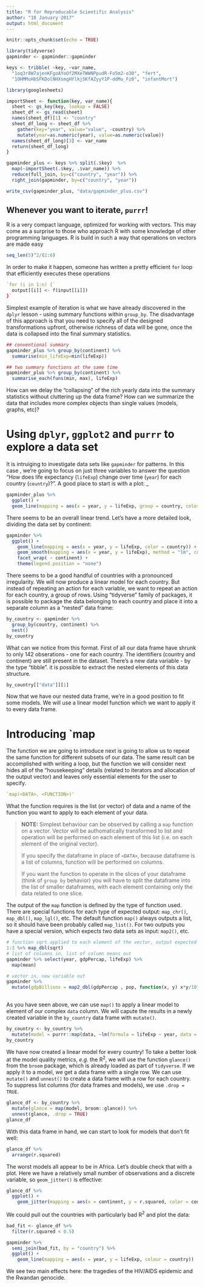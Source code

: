 ```yaml
---
title: "R for Reproducable Scientific Analysis"
author: "18 January 2017"
output: html_document
---
```


```r
knitr::opts_chunk$set(echo = TRUE)
```


```r
library(tidyverse)
gapminder <- gapminder::gapminder

keys <- tribble( ~key, ~var_name,
  "1oq3r8W7ajenKFgoAYoOf2MXeTWWNPpudR-Fo5m2-o30", "fert",
  "1OHMMuHbSFKDolNHXsmgHYlkjSKfAZyyY1P-ddMu_Fz0", "infantMort")

library(googlesheets)

importSheet <- function(key, var_name){
  sheet <- gs_key(key, lookup = FALSE)
  sheet_df <- gs_read(sheet)
  names(sheet_df)[1] <- "country"
  sheet_df_long <- sheet_df %>% 
    gather(key="year", value="value", -country) %>% 
    mutate(year=as.numeric(year), value=as.numeric(value))
  names(sheet_df_long)[3] <- var_name
  return(sheet_df_long)
}

gapminder_plus <- keys %>% split(.$key)  %>%  
  map(~importSheet(.$key, .$var_name)) %>% 
  reduce(full_join, by=c("country", "year")) %>% 
  right_join(gapminder, by=c("country", "year"))

write_csv(gapminder_plus, "data/gapminder_plus.csv")
```

## Whenever you want to iterate, `purrr`!

R is a very compact language, optimized for working with vectors. This may come as a surprise to those who approach R with some knowledge of other programming languages. R is build in such a way that operations on vectors are made easy

```r
seq_len(5)^2/(2:6)
```

In order to make it happen, someone has written a pretty efficient `for` loop that efficiently executes these operations

```r
`for (i in 1:n) {`
  output[[i]] <- f(input[[i]])
}`
```

Simplest example of iteration is what we have already discovered in the `dplyr` lesson - using summary functions within `group_by`. The disadvantage of this approach is that you need to specify all of the designed transformations upfront, otherwise richness of data will be gone, once the data is collapsed into the final summary statistics.

```r
## conventional summary
gapminder_plus %>% group_by(continent) %>% 
  summarise(min_lifeExp=min(lifeExp))

## two summary functions at the same time
gapminder_plus %>% group_by(continent) %>% 
  summarise_each(funs(min, max), lifeExp)

```

How can we delay the "collapsing" of the rich yearly data into the summary statistics without cluttering up the data frame? How can we summarize the data that includes more complex objects than single values (models, graphs, etc)?

# Using `dplyr`, `ggplot2` and `purrr` to explore a data set

It is intruiging to investigate data sets like `gapminder` for patterns. In this case , we're going to focus on just three variables to answer the question "How does life expectancy (`lifeExp`) change over time (`year`) for each country (`country`)?". A good place to start is with a plot:
_
```r

gapminder_plus %>% 
  ggplot() + 
  geom_line(mapping = aes(x = year, y = lifeExp, group = country, color = continent))
```

There seems to be an overall linear trend. Let's have a more detailed look, dividing the data set by continent:

```r
gapminder %>% 
  ggplot() +
    geom_line(mapping = aes(x = year, y = lifeExp, color = country)) +
    geom_smooth(mapping = aes(x = year, y = lifeExp), method = "lm", color = "black") +
    facet_wrap( ~ continent) +
    theme(legend.position = "none")
```

There seems to be a good handful of countries with a pronounced irregularity. We will now produce a linear model for each country. But instead of repeating an action for each variable, we want to repeat an action for each country, a group of rows. Using "tidyverse" family of packages, it is possible to package the data belonging to each country and place it into a separate column as a "nested" data frame:

```r
by_country <- gapminder %>% 
  group_by(country, continent) %>% 
  nest()
by_country
```

What can we notice from this format. First of all our data frame have shrunk to only 142 obserations - one for each country. The identifiers (country and continent) are still present in the dataset. There's a new data variable - by the type "tibble". it is possible to extract the nested elements of this data structure.

```r
by_country[["data"]][1] 
```


Now that we have our nested data frame, we're in a good position to fit some models. We will use a linear model function which we want to apply it to every data frame. 

# Introducing `map

The function we are going to introduce next is going to allow us to repeat the same function for different subsets of our data. The same result can be accomplished with writing a loop, but the function we will consider next hides all of the "housekeeping" details (related to iterators and allocation of the output vector) and leaves only essential elements for the user to specify.

```r
`map(<DATA>, <FUNCTION>)'
```

What the function requires is the list (or vector) of data and a name of the function you want to apply to each element of your data.

> __NOTE:__  Simplest behaviour can be observed by calling a `map` function on a vector. Vector will be authomatically transformed to list and operation will be performed on each element of this list (i.e. on each element of the original vector). 
>
> If you specify the dataframe in place of `<DATA>`, because dataframe is a list of columns, function will be performed on columns.
>
> If you want the function to operate in the slices of your dataframe (think of `group by` behavior) you will have to split the dataframe into the list of smaller dataframes, with each element containing only the data related to one slice.

The output of the `map` function is defined by the type of function used. There are special functions for each type of expected output: `map_chr()`, `map_dbl()`, `map_lgl()`, etc. The default function `map()` always outputs a list, so it should have been probably called `map_list()`. For two outputs you have a special version, which expects two data sets as input: `map2()`, etc. 

```r

# function sqrt applied to each element of the vector, output expected as a numeric vector
1:3 %>% map_dbl(sqrt)
# list of columns in, list of column means out
gapminder %>% select(year, gdpPercap, lifeExp) %>%
  map(mean)

# vector in, new variable out
gapminder %>% 
  mutate(gdpBillions = map2_dbl(gdpPercap , pop, function(x, y) x*y/10^9))
  
```


As you have seen above, we can use `map()` to apply a linear model to element of our complex `data` column. We will capute the results in a newly created variable in the `by_country` data frame with `mutate()`.

```r
by_country <- by_country %>% 
  mutate(model = purrr::map(data, ~lm(formula = lifeExp ~ year, data = .x)))
by_country
```

We have now created a linear model for every country! To take a better look at the model quality metrics, *e.g.* the R^2^, we will use the function `glance()` from the `broom` package, which is already loaded as part of `tidyverse`. If we apply it to a model, we get a data frame with a single row. We can use `mutate()` and `unnest()` to create a data frame with a row for each country. To suppress list columns (for data frames and models), we use `.drop = TRUE`.

```r
glance_df <- by_country %>% 
  mutate(glance = map(model, broom::glance)) %>% 
  unnest(glance, .drop = TRUE)
glance_df
```

With this data frame in hand, we can start to look for models that don’t fit well:

```r
glance_df %>% 
  arrange(r.squared)
```

The worst models all appear to be in Africa. Let's double check that with a plot. Here we have a relatively small number of observations and a discrete variable, so `geom_jitter()` is effective:

```r
glance_df %>% 
  ggplot() + 
    geom_jitter(mapping = aes(x = continent, y = r.squared, color = continent), width = 0.3)
```

We could pull out the countries with particularly bad R^2^ and plot the data:

```r
bad_fit <- glance_df %>% 
  filter(r.squared < 0.5)

gapminder %>% 
  semi_join(bad_fit, by = "country") %>% 
  ggplot() +
    geom_line(mapping = aes(x = year, y = lifeExp, colour = country))
```

We see two main effects here: the tragedies of the HIV/AIDS epidemic and the Rwandan genocide.
